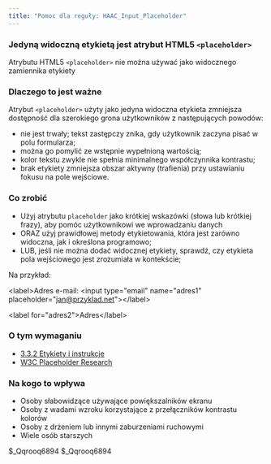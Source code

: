 ```yaml
---
title: "Pomoc dla reguły: HAAC_Input_Placeholder"
---
```


<div className="toolHelp">
<Row>
<Column colLg={16} colMd={8} colSm={4} className="toolHead">

### Jedyną widoczną etykietą jest atrybut HTML5 `<placeholder>`

<div id="locLevel"></div>

Atrybutu HTML5 `<placeholder>` nie można używać jako widocznego zamiennika etykiety

</Column>
</Row>
<Row>
<Column colLg={11} colMd={5} colSm={4} className="toolMain">

### Dlaczego to jest ważne

Atrybut `<placeholder>` użyty jako jedyna widoczna etykieta zmniejsza dostępność dla szerokiego grona użytkowników z następujących powodów:

* nie jest trwały; tekst zastępczy znika, gdy użytkownik zaczyna pisać w polu formularza;
* można go pomylić ze wstępnie wypełnioną wartością;
* kolor tekstu zwykle nie spełnia minimalnego współczynnika kontrastu;
* brak etykiety zmniejsza obszar aktywny (trafienia) przy ustawianiu fokusu na pole wejściowe.

<div id="locSnippet"></div>

### Co zrobić

* Użyj atrybutu `placeholder` jako krótkiej wskazówki (słowa lub krótkiej frazy), aby pomóc użytkownikowi we wprowadzaniu danych
* ORAZ użyj prawidłowej metody etykietowania, która jest zarówno widoczna, jak i określona programowo;
* LUB, jeśli nie można dodać widocznej etykiety, sprawdź, czy etykieta pola wejściowego jest zrozumiała w kontekście;
  

Na przykład:

<CodeSnippet type="single" light={true}>&lt;label&gt;Adres e-mail: &lt;input type="email" name="adres1" placeholder="jan@przyklad.net"&gt;&lt;/label&gt;</CodeSnippet>

<CodeSnippet type="single" light={true}>&lt;label for="adres2"&gt;Adres&lt;/label&gt;</CodeSnippet>

</Column>
<Column colLg={5} colMd={3} colSm={4} className="toolLeft">

### O tym wymaganiu

* [3.3.2 Etykiety i instrukcje](https://wcag.lepszyweb.pl/#labels-or-instructions)
* [W3C Placeholder Research](https://www.w3.org/WAI/GL/low-vision-a11y-tf/wiki/Placeholder_Research)

### Na kogo to wpływa

* Osoby słabowidzące używające powiększalników ekranu
* Osoby z wadami wzroku korzystające z przełączników kontrastu kolorów
* Osoby z drżeniem lub innymi zaburzeniami ruchowymi
* Wiele osób starszych

</Column>
</Row>
</div>


$_Qqrooq6894
$_Qqrooq6894
